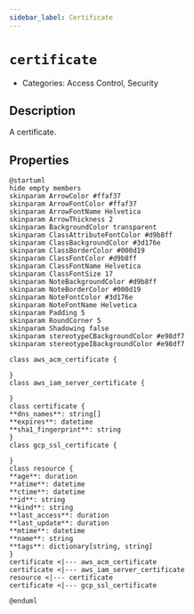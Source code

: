 ```yaml
---
sidebar_label: Certificate
---
```


# `certificate`

- Categories: Access Control, Security

## Description

A certificate.

## Properties

<ZoomPanPinch>

```kroki imgType="plantuml" imgAlt="Diagram of Certificate data model"
@startuml
hide empty members
skinparam ArrowColor #ffaf37
skinparam ArrowFontColor #ffaf37
skinparam ArrowFontName Helvetica
skinparam ArrowThickness 2
skinparam BackgroundColor transparent
skinparam ClassAttributeFontColor #d9b8ff
skinparam ClassBackgroundColor #3d176e
skinparam ClassBorderColor #000d19
skinparam ClassFontColor #d9b8ff
skinparam ClassFontName Helvetica
skinparam ClassFontSize 17
skinparam NoteBackgroundColor #d9b8ff
skinparam NoteBorderColor #000d19
skinparam NoteFontColor #3d176e
skinparam NoteFontName Helvetica
skinparam Padding 5
skinparam RoundCorner 5
skinparam Shadowing false
skinparam stereotypeCBackgroundColor #e98df7
skinparam stereotypeIBackgroundColor #e98df7

class aws_acm_certificate {

}
class aws_iam_server_certificate {

}
class certificate {
**dns_names**: string[]
**expires**: datetime
**sha1_fingerprint**: string
}
class gcp_ssl_certificate {

}
class resource {
**age**: duration
**atime**: datetime
**ctime**: datetime
**id**: string
**kind**: string
**last_access**: duration
**last_update**: duration
**mtime**: datetime
**name**: string
**tags**: dictionary[string, string]
}
certificate <|--- aws_acm_certificate
certificate <|--- aws_iam_server_certificate
resource <|--- certificate
certificate <|--- gcp_ssl_certificate

@enduml
```

</ZoomPanPinch>
